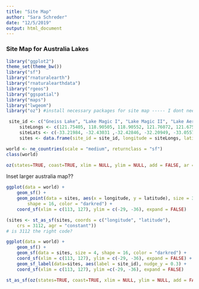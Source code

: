 ```yaml
---
title: "Site Map"
author: "Sara Schreder"
date: "12/5/2019"
output: html_document
---
```


### Site Map for Australia Lakes
```r
library("ggplot2")
theme_set(theme_bw())
library("sf")
library("rnaturalearth")
library("rnaturalearthdata")
library("rgeos")
library("ggspatial")
library("maps")
library("lwgeom") 
library("oz") #install necessary packages for site map ----- I dont need all of these??
```


```r
 site_id <- c("Gneiss Lake", "Lake Magic I", "Lake Magic II", "Lake Aerodrome", "Twin Lake West")
     siteLongs <- c(121.75405, 118.90505, 118.90552, 121.76072, 121.67550)
     siteLats <- c(-33.21984, -32.43031 ,-32.42846, -32.20949, -33.05573)
     sites <- data.frame(site_id = site_id, longitude = siteLongs, latitude = siteLats)
```

```r
world <- ne_countries(scale = "medium", returnclass = "sf")
class(world)
```

```r
oz(states=TRUE, coast=TRUE, xlim = NULL, ylim = NULL, add = FALSE, ar = 1, eps = 0.25, sections = NULL, visible = NULL)
```

 Inset larger australia map??
```r
ggplot(data = world) +
    geom_sf() +
    geom_point(data = sites, aes(x = longitude, y = latitude), size = 3, 
        shape = 16, color = "darkred") +
    coord_sf(xlim = c(113, 127), ylim = c(-29, -36), expand = FALSE)
```


```r
(sites <- st_as_sf(sites, coords = c("longitude", "latitude"), 
    crs = 3112, agr = "constant"))
# is 3112 the right code?
```

```r
ggplot(data = world) +
    geom_sf() +
    geom_sf(data = sites, size = 4, shape = 16, color = "darkred") +
    coord_sf(xlim = c(113, 127), ylim = c(-29, -36), expand = FALSE) +
    geom_sf_label(data=sites, aes(label = site_id), nudge_y = 0.3) +
    coord_sf(xlim = c(113, 127), ylim =c(-29, -36), expand = FALSE)
```     


```r
st_as_sf(oz(states=TRUE, coast=TRUE, xlim = NULL, ylim = NULL, add = FALSE, ar = 1, eps = 0.25, sections = NULL, visible = NULL))
```



